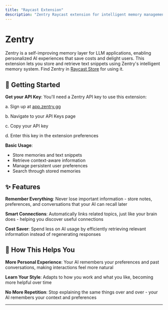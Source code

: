 ```yaml
---
title: "Raycast Extension"
description: "Zentry Raycast extension for intelligent memory management"
---
```


# Zentry

Zentry is a self-improving memory layer for LLM applications, enabling personalized AI experiences that save costs and delight users. This extension lets you store and retrieve text snippets using Zentry's intelligent memory system. Find Zentry in [Raycast Store](https://www.raycast.com/dev_khant/Zentry) for using it.

## 🚀 Getting Started

**Get your API Key**: You'll need a Zentry API key to use this extension:

a. Sign up at [app.zentry.gg](https://app.zentry.gg)

b. Navigate to your API Keys page

c. Copy your API key

d. Enter this key in the extension preferences

**Basic Usage**:

- Store memories and text snippets
- Retrieve context-aware information
- Manage persistent user preferences
- Search through stored memories

## ✨ Features

**Remember Everything**: Never lose important information - store notes, preferences, and conversations that your AI can recall later

**Smart Connections**: Automatically links related topics, just like your brain does - helping you discover useful connections

**Cost Saver**: Spend less on AI usage by efficiently retrieving relevant information instead of regenerating responses

## 🔑 How This Helps You

**More Personal Experience**: Your AI remembers your preferences and past conversations, making interactions feel more natural

**Learn Your Style**: Adapts to how you work and what you like, becoming more helpful over time

**No More Repetition**: Stop explaining the same things over and over - your AI remembers your context and preferences

---

<Snippet file="get-help.mdx" /> 
